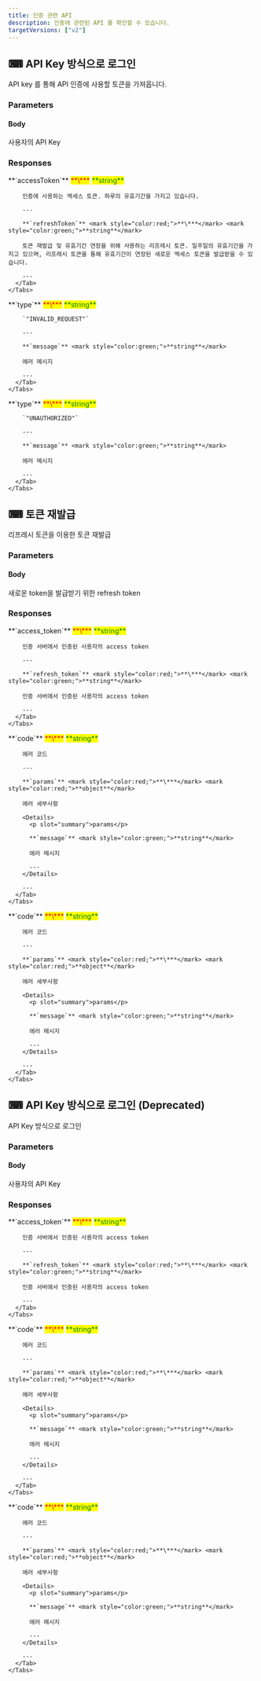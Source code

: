 ```yaml
---
title: 인증 관련 API
description: 인증에 관련된 API 를 확인할 수 있습니다.
targetVersions: ["v2"]
---
```



## ⌨ API Key 방식으로 로그인

<Swagger method="post" path="/login/api-key" baseUrl="https://api.portone.io" summary="API Key 방식 로그인">
  <SwaggerDescription>API key 를 통해 API 인증에 사용할 토큰을 가져옵니다.</SwaggerDescription>

  ### Parameters

  #### Body

  <SwaggerParameter name="apiKey" type="string" required="true">
    사용자의 API Key
  </SwaggerParameter>

  ### Responses

  <SwaggerResponse status="200" description="로그인 성공 응답">
    <Tabs>
      <Tab title="Response">
        **`accessToken`** <mark style="color:red;">**\***</mark> <mark style="color:green;">**string**</mark>

        인증에 사용하는 엑세스 토큰. 하루의 유효기간을 가지고 있습니다.

        ---

        **`refreshToken`** <mark style="color:red;">**\***</mark> <mark style="color:green;">**string**</mark>

        토큰 재발급 및 유효기간 연장을 위해 사용하는 리프레시 토큰. 일주일의 유효기간을 가지고 있으며, 리프레시 토큰을 통해 유효기간이 연장된 새로운 엑세스 토큰을 발급받을 수 있습니다.

        ---
      </Tab>
    </Tabs>
  </SwaggerResponse>

  <SwaggerResponse status="400" description="요청된 입력 정보가 유효하지 않은 경우. 허가되지 않은 값, 올바르지 않은 형식의 요청 등이 모두 해당됩니다.'">
    <Tabs>
      <Tab title="Response">
        **`type`** <mark style="color:red;">**\***</mark> <mark style="color:green;">**string**</mark>

        `"INVALID_REQUEST"`

        ---

        **`message`** <mark style="color:green;">**string**</mark>

        에러 메시지

        ---
      </Tab>
    </Tabs>
  </SwaggerResponse>

  <SwaggerResponse status="401" description="인증 정보가 올바르지 않은 경우">
    <Tabs>
      <Tab title="Response">
        **`type`** <mark style="color:red;">**\***</mark> <mark style="color:green;">**string**</mark>

        `"UNAUTHORIZED"`

        ---

        **`message`** <mark style="color:green;">**string**</mark>

        에러 메시지

        ---
      </Tab>
    </Tabs>
  </SwaggerResponse>
</Swagger>

## ⌨ 토큰 재발급

<Swagger method="post" path="/token-regeneration" baseUrl="https://api.portone.io/v2" summary="토큰 재발급">
  <SwaggerDescription>
    리프레시 토큰을 이용한 토큰 재발급
  </SwaggerDescription>

  ### Parameters

  #### Body

  <SwaggerParameter name="refresh_token" type="string" required="true">
    새로운 token을 발급받기 위한 refresh token
  </SwaggerParameter>

  ### Responses

  <SwaggerResponse status="200" description="토큰 재발급 응답">
    <Tabs>
      <Tab title="Response">
        **`access_token`** <mark style="color:red;">**\***</mark> <mark style="color:green;">**string**</mark>

        인증 서버에서 인증된 사용자의 access token

        ---

        **`refresh_token`** <mark style="color:red;">**\***</mark> <mark style="color:green;">**string**</mark>

        인증 서버에서 인증된 사용자의 access token

        ---
      </Tab>
    </Tabs>
  </SwaggerResponse>

  <SwaggerResponse status="401" description="유효하지 않은 refresh token">
    <Tabs>
      <Tab title="Response">
        **`code`** <mark style="color:red;">**\***</mark> <mark style="color:green;">**string**</mark>

        에러 코드

        ---

        **`params`** <mark style="color:red;">**\***</mark> <mark style="color:red;">**object**</mark>

        에러 세부사항

        <Details>
          <p slot="summary">params</p>

          **`message`** <mark style="color:green;">**string**</mark>

          에러 메시지

          ---
        </Details>

        ---
      </Tab>
    </Tabs>
  </SwaggerResponse>

  <SwaggerResponse status="500" description="서버 에러">
    <Tabs>
      <Tab title="Response">
        **`code`** <mark style="color:red;">**\***</mark> <mark style="color:green;">**string**</mark>

        에러 코드

        ---

        **`params`** <mark style="color:red;">**\***</mark> <mark style="color:red;">**object**</mark>

        에러 세부사항

        <Details>
          <p slot="summary">params</p>

          **`message`** <mark style="color:green;">**string**</mark>

          에러 메시지

          ---
        </Details>

        ---
      </Tab>
    </Tabs>
  </SwaggerResponse>
</Swagger>

## ⌨ API Key 방식으로 로그인 (Deprecated)

<Swagger method="post" path="/signin/api-key" baseUrl="https://api.portone.io/v2" summary="API Key 방식으로 로그인">
  <SwaggerDescription>
    API Key 방식으로 로그인
  </SwaggerDescription>

  ### Parameters

  #### Body

  <SwaggerParameter name="api_key" type="string" required="true">
    사용자의 API Key
  </SwaggerParameter>

  ### Responses

  <SwaggerResponse status="200" description="로그인 성공">
    <Tabs>
      <Tab title="Response">
        **`access_token`** <mark style="color:red;">**\***</mark> <mark style="color:green;">**string**</mark>

        인증 서버에서 인증된 사용자의 access token

        ---

        **`refresh_token`** <mark style="color:red;">**\***</mark> <mark style="color:green;">**string**</mark>

        인증 서버에서 인증된 사용자의 access token

        ---
      </Tab>
    </Tabs>
  </SwaggerResponse>

  <SwaggerResponse status="401" description="인증 실패">
    <Tabs>
      <Tab title="Response">
        **`code`** <mark style="color:red;">**\***</mark> <mark style="color:green;">**string**</mark>

        에러 코드

        ---

        **`params`** <mark style="color:red;">**\***</mark> <mark style="color:red;">**object**</mark>

        에러 세부사항

        <Details>
          <p slot="summary">params</p>

          **`message`** <mark style="color:green;">**string**</mark>

          에러 메시지

          ---
        </Details>

        ---
      </Tab>
    </Tabs>
  </SwaggerResponse>

  <SwaggerResponse status="500" description="서버 에러">
    <Tabs>
      <Tab title="Response">
        **`code`** <mark style="color:red;">**\***</mark> <mark style="color:green;">**string**</mark>

        에러 코드

        ---

        **`params`** <mark style="color:red;">**\***</mark> <mark style="color:red;">**object**</mark>

        에러 세부사항

        <Details>
          <p slot="summary">params</p>

          **`message`** <mark style="color:green;">**string**</mark>

          에러 메시지

          ---
        </Details>

        ---
      </Tab>
    </Tabs>
  </SwaggerResponse>
</Swagger>
